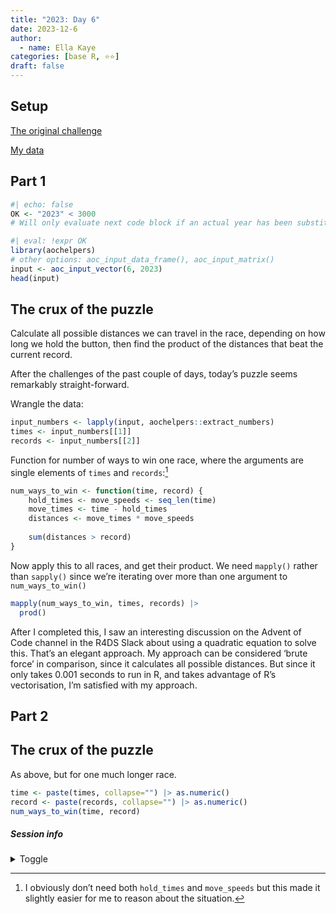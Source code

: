 ```yaml
---
title: "2023: Day 6"
date: 2023-12-6
author: 
  - name: Ella Kaye
categories: [base R, ⭐⭐]
draft: false
---
```


## Setup

[The original challenge](https://adventofcode.com/2023/day/6)

[My data](input){target="_blank"}

## Part 1

```r
#| echo: false
OK <- "2023" < 3000
# Will only evaluate next code block if an actual year has been substituted for the placeholder.
```


```r
#| eval: !expr OK
library(aochelpers)
# other options: aoc_input_data_frame(), aoc_input_matrix()
input <- aoc_input_vector(6, 2023)
head(input)
```

::: {.callout-note collapse="false" icon="false"}
## The crux of the puzzle
Calculate all possible distances we can travel in the race, 
depending on how long we hold the button,
then find the product of the distances that beat the current record.
:::

After the challenges of the past couple of days, 
today's puzzle seems remarkably straight-forward.

Wrangle the data:

```r
input_numbers <- lapply(input, aochelpers::extract_numbers)
times <- input_numbers[[1]]
records <- input_numbers[[2]]
```

Function for number of ways to win one race, 
where the arguments are single elements of `times` and `records`:^[I obviously don't need both `hold_times` and `move_speeds` but this made it slightly easier for me to reason about the situation.]

```r
num_ways_to_win <- function(time, record) {
	hold_times <- move_speeds <- seq_len(time)
	move_times <- time - hold_times
	distances <- move_times * move_speeds
	
	sum(distances > record)
}
```

Now apply this to all races, and get their product. 
We need `mapply()` rather than `sapply()` since we're iterating over more than one argument to `num_ways_to_win()`

```r
mapply(num_ways_to_win, times, records) |> 
  prod() 
```

After I completed this, I saw an interesting discussion on the Advent of Code channel in the R4DS Slack about using a quadratic equation to solve this.
That's an elegant approach. My approach can be considered 'brute force' in comparison, since it calculates all possible distances. 
But since it only takes 0.001 seconds to run in R, and takes advantage of R's vectorisation, I'm satisfied with my approach.

## Part 2

::: {.callout-note collapse="false" icon="false"}
## The crux of the puzzle
As above, but for one much longer race.
:::

```r
time <- paste(times, collapse="") |> as.numeric()
record <- paste(records, collapse="") |> as.numeric()
num_ways_to_win(time, record)
```


##### Session info {.appendix}

<details><summary>Toggle</summary>

```r
#| echo: false
library(sessioninfo)
# save the session info as an object
pkg_session <- session_info(pkgs = "attached")

# get the quarto version
quarto_version <- system("quarto --version", intern = TRUE)

# inject the quarto info
pkg_session$platform$quarto <- paste(
  system("quarto --version", intern = TRUE), 
  "@", 
  quarto::quarto_path()
  )

# print it out
pkg_session
```

</details>





